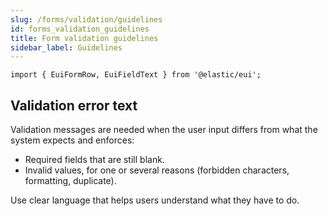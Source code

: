 ```yaml
---
slug: /forms/validation/guidelines
id: forms_validation_guidelines
title: Form validation guidelines
sidebar_label: Guidelines
---
```


```mdx-code-block
import { EuiFormRow, EuiFieldText } from '@elastic/eui';
```

## Validation error text

Validation messages are needed when the user input differs from what the system expects and enforces:

*   Required fields that are still blank.
*   Invalid values, for one or several reasons (forbidden characters, formatting, duplicate).

Use clear language that helps users understand what they have to do.

<Guideline type="do" text="Use a simple, minimalist format for a required field.">
  <EuiFormRow label="Name" isInvalid error={['Name is required.']}>
    <EuiFieldText name="first" isInvalid />
  </EuiFormRow>
</Guideline>

<Guideline type="do" text="Tell users what happened and how to fix it.">
  <EuiFormRow label="Email" isInvalid error={['This address is already used. Enter a different one.']}>
    <EuiFieldText name="text" isInvalid />
  </EuiFormRow>
</Guideline>

<Guideline type="do" text="Be as precise as possible to describe the problem.">
  <EuiFormRow label="Key" isInvalid error={[`The key can't contain the \`:\` character.`]}>
    <EuiFieldText name="text" isInvalid />
  </EuiFormRow>
</Guideline>

